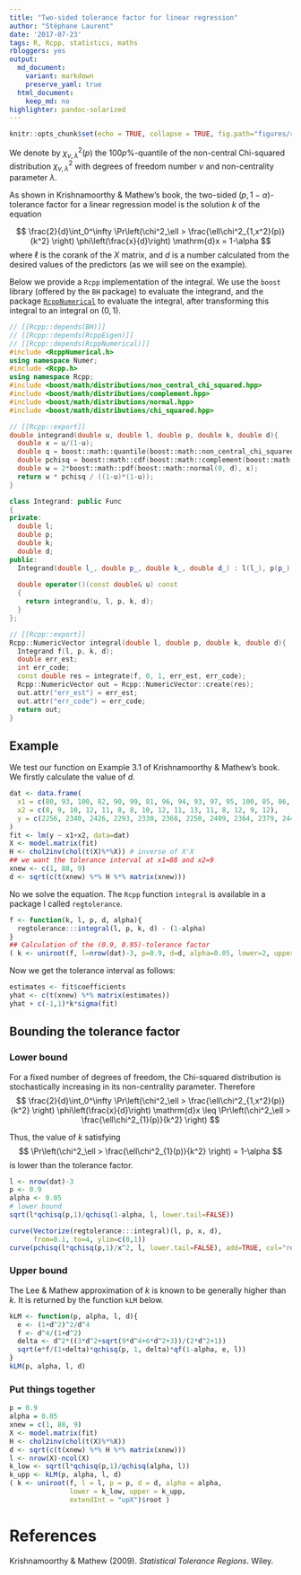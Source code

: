 ```yaml
---
title: "Two-sided tolerance factor for linear regression"
author: "Stéphane Laurent"
date: '2017-07-23'
tags: R, Rcpp, statistics, maths
rbloggers: yes
output:
  md_document:
    variant: markdown
    preserve_yaml: true
  html_document:
    keep_md: no
highlighter: pandoc-solarized
---
```


```r
knitr::opts_chunk$set(echo = TRUE, collapse = TRUE, fig.path="figures/regtol-")
```

We denote by $\chi^2_{\nu, \lambda}(p)$ the $100p\%$-quantile of the non-central Chi-squared distribution $\chi^2_{\nu, \lambda}$ with degrees of freedom number $\nu$ and non-centrality parameter $\lambda$.

As shown in Krishnamoorthy & Mathew's book, the two-sided $(p, 1-\alpha)$-tolerance factor for a linear regression model is the solution $k$ of the equation

$$
\frac{2}{d}\int_0^\infty \Pr\left(\chi^2_\ell > \frac{\ell\chi^2_{1,x^2}(p)}{k^2} \right) \phi\left(\frac{x}{d}\right) \mathrm{d}x
= 1-\alpha
$$
where $\ell$ is the corank of the $X$ matrix, and $d$ is a number calculated from the desired values of the predictors (as we will see on the example). 

Below we provide a `Rcpp` implementation of the integral. 
We use the `boost` library (offered by the `BH` package) to evaluate the integrand, and the package [`RcppNumerical`](https://github.com/yixuan/RcppNumerical) to evaluate the integral, after transforming this integral to an integral on $(0,1)$. 


```cpp
// [[Rcpp::depends(BH)]]
// [[Rcpp::depends(RcppEigen)]]
// [[Rcpp::depends(RcppNumerical)]]
#include <RcppNumerical.h>
using namespace Numer;
#include <Rcpp.h>
using namespace Rcpp;
#include <boost/math/distributions/non_central_chi_squared.hpp>
#include <boost/math/distributions/complement.hpp>
#include <boost/math/distributions/normal.hpp>
#include <boost/math/distributions/chi_squared.hpp>

// [[Rcpp::export]]
double integrand(double u, double l, double p, double k, double d){
  double x = u/(1-u);
  double q = boost::math::quantile(boost::math::non_central_chi_squared(1, x*x), p);
  double pchisq = boost::math::cdf(boost::math::complement(boost::math::chi_squared(l), l*q/k/k));
  double w = 2*boost::math::pdf(boost::math::normal(0, d), x);
  return w * pchisq / ((1-u)*(1-u));
}

class Integrand: public Func
{
private:
  double l;
  double p;
  double k;
  double d;
public:
  Integrand(double l_, double p_, double k_, double d_) : l(l_), p(p_), k(k_), d(d_) {}
  
  double operator()(const double& u) const
  {
    return integrand(u, l, p, k, d);
  }
};

// [[Rcpp::export]]
Rcpp::NumericVector integral(double l, double p, double k, double d){
  Integrand f(l, p, k, d);
  double err_est;
  int err_code;
  const double res = integrate(f, 0, 1, err_est, err_code);
  Rcpp::NumericVector out = Rcpp::NumericVector::create(res);
  out.attr("err_est") = err_est;
  out.attr("err_code") = err_code;
  return out;
}
```

## Example 

We test our function on Example 3.1 of Krishnamoorthy & Mathew's book. 
We firstly calculate the value of $d$.

```r
dat <- data.frame(
  x1 = c(80, 93, 100, 82, 90, 99, 81, 96, 94, 93, 97, 95, 100, 85, 86, 87), 
  x2 = c(8, 9, 10, 12, 11, 8, 8, 10, 12, 11, 13, 11, 8, 12, 9, 12), 
  y = c(2256, 2340, 2426, 2293, 2330, 2368, 2250, 2409, 2364, 2379, 2440, 2364, 2404, 2317, 2309, 2328)
)
fit <- lm(y ~ x1+x2, data=dat)
X <- model.matrix(fit)
H <- chol2inv(chol(t(X)%*%X)) # inverse of X'X
## we want the tolerance interval at x1=88 and x2=9
xnew <- c(1, 88, 9)
d <- sqrt(c(t(xnew) %*% H %*% matrix(xnew)))
```

No we solve the equation. The `Rcpp` function `integral` is available in a package I called `regtolerance`. 

```r
f <- function(k, l, p, d, alpha){
  regtolerance:::integral(l, p, k, d) - (1-alpha)
}
## Calculation of the (0.9, 0.95)-tolerance factor
( k <- uniroot(f, l=nrow(dat)-3, p=0.9, d=d, alpha=0.05, lower=2, upper=3)$root )
```

Now we get the tolerance interval as follows:

```r
estimates <- fit$coefficients
yhat <- c(t(xnew) %*% matrix(estimates))
yhat + c(-1,1)*k*sigma(fit)
```

## Bounding the tolerance factor

### Lower bound

For a fixed number of degrees of freedom, the Chi-squared distribution is stochastically increasing in its non-centrality parameter. Therefore
$$
\frac{2}{d}\int_0^\infty \Pr\left(\chi^2_\ell > \frac{\ell\chi^2_{1,x^2}(p)}{k^2} \right) \phi\left(\frac{x}{d}\right) \mathrm{d}x 
\leq \Pr\left(\chi^2_\ell > \frac{\ell\chi^2_{1}(p)}{k^2} \right)
$$

Thus, the value of $k$ satisfying
$$
\Pr\left(\chi^2_\ell > \frac{\ell\chi^2_{1}(p)}{k^2} \right) = 1-\alpha
$$
is lower than the tolerance factor.

```r
l <- nrow(dat)-3
p <- 0.9
alpha <- 0.05
# lower bound
sqrt(l*qchisq(p,1)/qchisq(1-alpha, l, lower.tail=FALSE))
```

```r
curve(Vectorize(regtolerance:::integral)(l, p, x, d), 
      from=0.1, to=4, ylim=c(0,1))
curve(pchisq(l*qchisq(p,1)/x^2, l, lower.tail=FALSE), add=TRUE, col="red")
```

### Upper bound

The Lee & Mathew approximation of $k$ is known to be generally higher than $k$. 
It is returned by the function `kLM` below. 

```r
kLM <- function(p, alpha, l, d){
  e <- (1+d^2)^2/d^4
  f <- d^4/(1+d^2) 
  delta <- d^2*((3*d^2+sqrt(9*d^4+6*d^2+3))/(2*d^2+1))
  sqrt(e*f/(1+delta)*qchisq(p, 1, delta)*qf(1-alpha, e, l))
}
kLM(p, alpha, l, d)
```

### Put things together

```r
p = 0.9 
alpha = 0.05
xnew = c(1, 88, 9)
X <- model.matrix(fit)
H <- chol2inv(chol(t(X)%*%X)) 
d <- sqrt(c(t(xnew) %*% H %*% matrix(xnew)))
l <- nrow(X)-ncol(X)
k_low <- sqrt(l*qchisq(p,1)/qchisq(alpha, l))
k_upp <- kLM(p, alpha, l, d)
( k <- uniroot(f, l = l, p = p, d = d, alpha = alpha, 
               lower = k_low, upper = k_upp, 
               extendInt = "upX")$root )
```


# References

Krishnamoorthy & Mathew (2009). *Statistical Tolerance Regions*. Wiley. 
